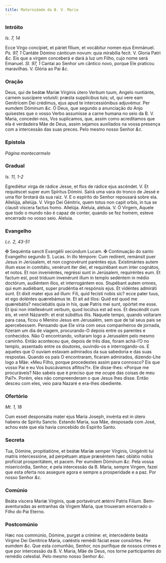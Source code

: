 ```yaml
---
title: Maternidade da B. V. Maria
---
```


### Intróito 

_Is. 7, 14_

<div class="grid grid-cols-2 gap-5">
  <span class="text-justify">
    Ecce Virgo concípiet, et páriet fílium, et vocábitur nomen ejus Emmánuel.
    <em>Ps. 97, 1</em> Cantáte Dómino cánticum novum: quia mirabília fecit. V. Gloria
    Patri <em>&c.</em>
  </span>
  <span class="text-justify">
    Eis que a virgem conceberá e dará à luz um Filho, cujo nome será Emanuel.
    <em>Sl. 97, 1</em> Cantai ao Senhor um cântico novo, porque Ele praticou maravilhas.
    V. Glória ao Pai <em>&c.</em>
  </span>
</div>

### Oração

<div class="grid grid-cols-2 gap-5">
  <span class="text-justify">
    Deus, qui de beátæ Maríæ Vírginis útero Verbum tuum, Angelo nuntiánte,
    carnem suscípere voluísti: præsta supplícibus tuis; ut, qui vere eam
    Genitrícem Dei crédimus, ejus apud te intercessiónibus adjuvémur. Per eumdem
    Dóminum <em>&c.</em>
  </span>
  <span class="text-justify">
    Ó Deus, que segundo a anunciação do Anjo quisestes que o vosso Verbo
    assumisse a carne humana no seio da B. V. Maria, concedei-nos, Vos
    suplicamos, que, assim como acreditamos que ela é verdadeira Mãe de Deus,
    assim sejamos auxiliados na vossa presença com a intercessão das suas
    preces. Pelo mesmo nosso Senhor <em>&c.</em>
  </span>
</div>

### Epístola 

_Página montecarmelo_

### Gradual 

_Is. 11, 1-2_

<div class="grid grid-cols-2 gap-5">
  <span class="text-justify">
    Egrediétur virga de rádice Jesse, et flos de rádice ejus ascéndet. V. Et
    requiéscet super eum Spíritus Dómini.
  </span>
  <span class="text-justify">
    Sairá uma vara do tronco de Jessé e uma flor brotará da sua raiz. V. E o
    espírito do Senhor repousará sobre ela.
  </span>
  <span class="text-justify">
    Allelúja, allelúja. V. Virgo Dei Génitrix, quem totus non capit orbis, in
    tua se clausit víscera factus homo. Allelúja.
  </span>
  <span class="text-justify">
    Aleluia, aleluia. V. Ó Virgem, Aquele que todo o mundo não é capaz de
    conter, quando se fez homem, esteve encerrado no vosso seio. Aleluia.
  </span>
</div>

### Evangelho 

_Lc. 2, 43-51_

<div class="grid grid-cols-2 gap-5">
  <span class="text-justify">
    <span class="text-red-500">&#10016;</span> Sequéntia sancti Evangélii
    secúndum Lucam.
  </span>
  <span class="text-justify">
    <span class="text-red-500">&#10016;</span> Continuação do santo Evangelho
    segundo S. Lucas.
  </span>
  <span class="text-justify">
    In illo témpore: Cum redírent, remánsit puer Jesus in Jerúsalem, et non
    cognovérunt paréntes ejus. Existimántes autem illum esse in comitátu,
    venérunt iter diei, et requirébant eum inter cognátos, et notos. Et non
    inveniéntes, regréssi sunt in Jerúsalem, requiréntes eum. Et factum est,
    post tríduum invenérunt illum in templo sedéntem in médio doctórum,
    audiéntem illos, et interrogántem eos. Stupébant autem omnes, qui eum
    audiébant, super prudéntia et respónsis ejus. Et vidéntes admiráti sunt. Et
    dixit mater ejus ad illum: Fili, quid fecísti nobis sic? ecce pater tuus, et
    ego doléntes quærebámus te. Et ait ad illos: Quid est quod me quærebátis?
    nesciebátis quia in his, quæ Patris mei sunt, opórtet me esse. Et ipsi non
    intellexérunt verbum, quod locútus est ad eos. Et descéndit cum eis, et
    venit Názareth: et erat súbditus illis.
  </span>
  <span class="text-justify">
    Naquele tempo, quando voltaram para casa, ficou o Menino Jesus em Jerusalém,
    sem que de tal seus pais se apercebessem. Pensando que Ele viria com seus
    companheiros de jornada, fizeram um dia de viagem, procurando-O depois entre
    os parentes e conhecidos. Não O encontrando, voltaram logo a Jerusalém pelo
    mesmo caminho. Então aconteceu que, depois de três dias, foram achá-l’O no
    templo, assentado entre os doutores, ouvindo-os e interrogando-os. E aqueles
    que O ouviam estavam admirados da sua sabedoria e das suas respostas. Quando
    os pais O encontraram, ficaram admirados, dizendo-Lhe logo a Mãe: «Meu
    Filho, porque procedestes assim para connosco? Eis que vosso Pai e eu Vos
    buscávamos aflitos?!». Ele disse-lhes: «Porque me procuráveis? Não sabeis
    que é preciso que me ocupe das coisas de meu Pai?». Porém, eles não
    compreenderam o que Jesus lhes disse. Então desceu com eles, veio para
    Nazaré e era-lhes obediente.
  </span>
</div>

### Ofertório 

_Mt. 1, 18_

<div class="grid grid-cols-2 gap-5">
  <span class="text-justify">
    Cum esset desponsáta mater ejus María Joseph, invénta est in útero habens de
    Spíritu Sancto.
  </span>
  <span class="text-justify">
    Estando Maria, sua Mãe, desposada com José, achou este que ela havia
    concebido do Espírito Santo.
  </span>
</div>

### Secreta

<div class="grid grid-cols-2 gap-5">
  <span class="text-justify">
    Tua, Dómine, propitiatióne, et beátæ Maríæ semper Vírginis, Unigéniti tui
    matris intercessióne, ad perpétuam atque præséntem hæc oblátio nobis
    profíciat prosperitátem, et pacem. Per eumdem Dóminum <em>&c.</em>
  </span>
  <span class="text-justify">
    Pela vossa misericórdia, Senhor, e pela intercessão da B. Maria, sempre
    Virgem, fazei que esta oferta nos assegure agora e sempre a prosperidade e a
    paz. Por nosso Senhor <em>&c.</em>
  </span>
</div>

### Comúnio

<div class="grid grid-cols-2 gap-5">
  <span class="text-justify">
    Beáta víscera Maríæ Vírginis, quæ portavérunt ætérni Patris Fílium.
  </span>
  <span class="text-justify">
    Bem-aventuradas as entranhas da Virgem Maria, que trouxeram encerrado o
    Filho do Pai Eterno.
  </span>
</div>

### Postcomúnio

<div class="grid grid-cols-2 gap-5">
  <span class="text-justify">
    Hæc nos commúnio, Dómine, purget a crímine: et, intercedénte beáta Vírgine
    Dei Genitríce María, cœléstis remédii fáciat esse consórtes. Per eumdem
    <em>&c.</em>
  </span>
  <span class="text-justify">
    Que esta comunhão, Senhor, nos purifique de nossos crimes e que por
    intercessão da B. V. Maria, Mãe de Deus, nos torne participantes do remédio
    celestial. Pelo mesmo nosso Senhor <em>&c.</em>
  </span>
</div>

